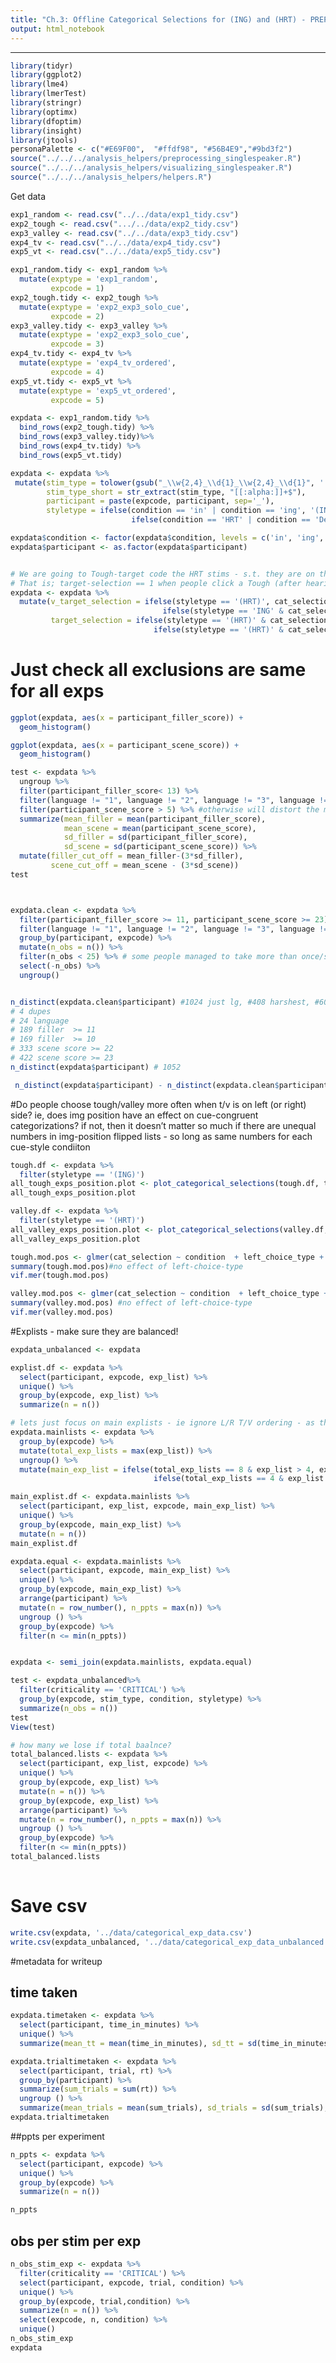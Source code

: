 ```yaml
---
title: "Ch.3: Offline Categorical Selections for (ING) and (HRT) - PREPROCESSING"
output: html_notebook
---
```


---
```r
library(tidyr)
library(ggplot2)
library(lme4)
library(lmerTest)
library(stringr)
library(optimx)
library(dfoptim)
library(insight)
library(jtools)
personaPalette <- c("#E69F00",  "#ffdf98", "#56B4E9","#9bd3f2")
source("../../../analysis_helpers/preprocessing_singlespeaker.R")
source("../../../analysis_helpers/visualizing_singlespeaker.R")
source("../../../analysis_helpers/helpers.R")
```

Get data
```r
exp1_random <- read.csv("../../data/exp1_tidy.csv")
exp2_tough <- read.csv(".../../data/exp2_tidy.csv")
exp3_valley <- read.csv("../../data/exp3_tidy.csv")
exp4_tv <- read.csv("../../data/exp4_tidy.csv")
exp5_vt <- read.csv("../../data/exp5_tidy.csv")
```

```r
exp1_random.tidy <- exp1_random %>%
  mutate(exptype = 'exp1_random',
         expcode = 1)
exp2_tough.tidy <- exp2_tough %>%
  mutate(exptype = 'exp2_exp3_solo_cue',
         expcode = 2)
exp3_valley.tidy <- exp3_valley %>%
  mutate(exptype = 'exp2_exp3_solo_cue', 
         expcode = 3)
exp4_tv.tidy <- exp4_tv %>%
  mutate(exptype = 'exp4_tv_ordered',
         expcode = 4)
exp5_vt.tidy <- exp5_vt %>%
  mutate(exptype = 'exp5_vt_ordered',
         expcode = 5)

expdata <- exp1_random.tidy %>%
  bind_rows(exp2_tough.tidy) %>%
  bind_rows(exp3_valley.tidy)%>%
  bind_rows(exp4_tv.tidy) %>%
  bind_rows(exp5_vt.tidy)

expdata <- expdata %>%
 mutate(stim_type = tolower(gsub("_\\w{2,4}_\\d{1}_\\w{2,4}_\\d{1}", '', trial)),
        stim_type_short = str_extract(stim_type, "[[:alpha:]]+$"),
        participant = paste(expcode, participant, sep='_'),
        styletype = ifelse(condition == 'in' | condition == 'ing', '(ING)',
                           ifelse(condition == 'HRT' | condition == 'Declarative', '(HRT)', 'Filler')))

expdata$condition <- factor(expdata$condition, levels = c('in', 'ing', 'HRT', 'Declarative', 'F', 'M'))
expdata$participant <- as.factor(expdata$participant)


# We are going to Tough-target code the HRT stims - s.t. they are on the same scale as the ING stims. 
# That is; target-selection == 1 when people click a Tough (after hearing HRT / Decl) and 0 with a valley
expdata <- expdata %>%
  mutate(v_target_selection = ifelse(styletype == '(HRT)', cat_selection,
                                  ifelse(styletype == 'ING' & cat_selection == 1, 0, 1)),
         target_selection = ifelse(styletype == '(HRT)' & cat_selection == 1, 0, 
                                ifelse(styletype == '(HRT)' & cat_selection == 0, 1, cat_selection)))


```

# Just check all exclusions are same for all exps

```r
ggplot(expdata, aes(x = participant_filler_score)) +
  geom_histogram()

ggplot(expdata, aes(x = participant_scene_score)) +
  geom_histogram()

test <- expdata %>%
  ungroup %>%
  filter(participant_filler_score< 13) %>%
  filter(language != "1", language != "2", language != "3", language != "4", language != "Nancy", language != "Chinese", language != "Romanian") %>%
  filter(participant_scene_score > 5) %>% #otherwise will distort the mean and come on, if you are getting below 5 you aren't doing the task right
  summarize(mean_filler = mean(participant_filler_score), 
            mean_scene = mean(participant_scene_score),
            sd_filler = sd(participant_filler_score),
            sd_scene = sd(participant_scene_score)) %>%
  mutate(filler_cut_off = mean_filler-(3*sd_filler),
         scene_cut_off = mean_scene - (3*sd_scene))
test



expdata.clean <- expdata %>%
  filter(participant_filler_score >= 11, participant_scene_score >= 23) %>%
  filter(language != "1", language != "2", language != "3", language != "4", language != "Nancy", language != "Chinese", language != "Romanian") %>%
  group_by(participant, expcode) %>% 
  mutate(n_obs = n()) %>%
  filter(n_obs < 25) %>% # some people managed to take more than once/submitted more than once; exclude entirely (nb i think this was a mturk-side bug, have tried looking for it)
  select(-n_obs) %>%
  ungroup() 


n_distinct(expdata.clean$participant) #1024 just lg, #408 harshest, #604 less harsh, #682 least harsh
# 4 dupes
# 24 language
# 189 filler  >= 11
# 169 filler  >= 10
# 333 scene score >= 22
# 422 scene score >= 23
n_distinct(expdata$participant) # 1052

 n_distinct(expdata$participant) - n_distinct(expdata.clean$participant) 
```











#Do people choose tough/valley more often when t/v is on left (or right) side? ie, does img position have an effect on cue-congruent categorizations?
if not, then it doesn't matter so much if there are unequal numbers in img-position flipped lists - so long as same numbers for each cue-style condiiton
```r

tough.df <- expdata %>%
  filter(styletype == '(ING)')
all_tough_exps_position.plot <- plot_categorical_selections(tough.df, toughPalette, left_choice_type)
all_tough_exps_position.plot

valley.df <- expdata %>%
  filter(styletype == '(HRT)')
all_valley_exps_position.plot <- plot_categorical_selections(valley.df, valleyPalette,left_choice_type)
all_valley_exps_position.plot

tough.mod.pos <- glmer(cat_selection ~ condition  + left_choice_type + (1|participant) + (1|exptype)+ (1|stim_type)  + (1+condition|participant), control = glmerControl(optimizer ="bobyqa"), family = binomial, data = tough.df)
summary(tough.mod.pos)#no effect of left-choice-type
vif.mer(tough.mod.pos)

valley.mod.pos <- glmer(cat_selection ~ condition  + left_choice_type + (1|participant) + (1|exptype)+ (1|stim_type) + (1+condition|participant), control = glmerControl(optimizer ="bobyqa"), family = binomial, data = valley.df)
summary(valley.mod.pos) #no effect of left-choice-type
vif.mer(valley.mod.pos)
```



#Explists - make sure they are balanced!
```r
expdata_unbalanced <- expdata

explist.df <- expdata %>%
  select(participant, expcode, exp_list) %>%
  unique() %>%
  group_by(expcode, exp_list) %>%
  summarize(n = n())

# lets just focus on main explists - ie ignore L/R T/V ordering - as this doesn't seem to make a difference in selections
expdata.mainlists <- expdata %>%
  group_by(expcode) %>%
  mutate(total_exp_lists = max(exp_list)) %>%
  ungroup() %>%
  mutate(main_exp_list = ifelse(total_exp_lists == 8 & exp_list > 4, exp_list-4,
                                ifelse(total_exp_lists == 4 & exp_list > 2, exp_list-2, exp_list)))

main_explist.df <- expdata.mainlists %>%
  select(participant, exp_list, expcode, main_exp_list) %>%
  unique() %>%
  group_by(expcode, main_exp_list) %>%
  mutate(n = n())
main_explist.df

expdata.equal <- expdata.mainlists %>%
  select(participant, expcode, main_exp_list) %>%
  unique() %>%
  group_by(expcode, main_exp_list) %>%
  arrange(participant) %>%
  mutate(n = row_number(), n_ppts = max(n)) %>%
  ungroup () %>%
  group_by(expcode) %>%
  filter(n <= min(n_ppts))


expdata <- semi_join(expdata.mainlists, expdata.equal)

test <- expdata_unbalanced%>%
  filter(criticality == 'CRITICAL') %>%
  group_by(expcode, stim_type, condition, styletype) %>%
  summarize(n_obs = n()) 
test
View(test)

# how many we lose if total baalnce?
total_balanced.lists <- expdata %>%
  select(participant, exp_list, expcode) %>%
  unique() %>%
  group_by(expcode, exp_list) %>%
  mutate(n = n()) %>%
  group_by(expcode, exp_list) %>%
  arrange(participant) %>%
  mutate(n = row_number(), n_ppts = max(n)) %>%
  ungroup () %>%
  group_by(expcode) %>%
  filter(n <= min(n_ppts))
total_balanced.lists
  
```

# Save csv
```r
write.csv(expdata, '../data/categorical_exp_data.csv')
write.csv(expdata_unbalanced, '../data/categorical_exp_data_unbalanced.csv')
```




#metadata for writeup

## time taken
```r
expdata.timetaken <- expdata %>%
  select(participant, time_in_minutes) %>%
  unique() %>%
  summarize(mean_tt = mean(time_in_minutes), sd_tt = sd(time_in_minutes) )

expdata.trialtimetaken <- expdata %>%
  select(participant, trial, rt) %>%
  group_by(participant) %>%
  summarize(sum_trials = sum(rt)) %>%
  ungroup () %>%
  summarize(mean_trials = mean(sum_trials), sd_trials = sd(sum_trials), mean_trials_mins = mean_trials/60000, sd_trials_mins = sd_trials/60000)
expdata.trialtimetaken
```

##ppts per experiment
```r
n_ppts <- expdata %>%
  select(participant, expcode) %>%
  unique() %>%
  group_by(expcode) %>%
  summarize(n = n())

n_ppts
```

## obs per stim per exp
```r
n_obs_stim_exp <- expdata %>%
  filter(criticality == 'CRITICAL') %>%
  select(participant, expcode, trial, condition) %>%
  unique() %>%
  group_by(expcode, trial,condition) %>%
  summarize(n = n()) %>%
  select(expcode, n, condition) %>%
  unique() 
n_obs_stim_exp
expdata
```